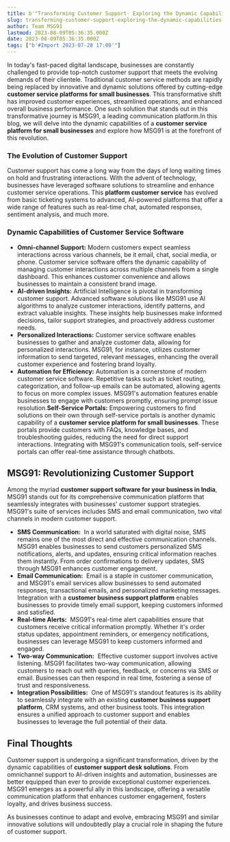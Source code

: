```yaml
---
title: b'"Transforming Customer Support- Exploring the Dynamic Capabilities of Customer Service Software"'
slug: transforming-customer-support-exploring-the-dynamic-capabilities-of-customer-services-software
author: Team MSG91
lastmod: 2023-08-09T05:36:35.000Z
date: 2023-08-09T05:36:35.000Z
tags: ["b'#Import 2023-07-28 17:00'"]
---
```


In today's fast-paced digital landscape, businesses are constantly challenged to provide top-notch customer support that meets the evolving demands of their clientele. Traditional customer service methods are rapidly being replaced by innovative and dynamic solutions offered by cutting-edge **customer service platforms for small businesses**. This transformative shift has improved customer experiences, streamlined operations, and enhanced overall business performance. One such solution that stands out in this transformative journey is MSG91, a leading communication platform.In this blog, we will delve into the dynamic capabilities of a **customer service platform for small businesses** and explore how MSG91 is at the forefront of this revolution.

### The Evolution of Customer Support

Customer support has come a long way from the days of long waiting times on hold and frustrating interactions. With the advent of technology, businesses have leveraged software solutions to streamline and enhance customer service operations. This **platform customer service** has evolved from basic ticketing systems to advanced, AI-powered platforms that offer a wide range of features such as real-time chat, automated responses, sentiment analysis, and much more.

### Dynamic Capabilities of Customer Service Software

* **Omni-channel Support:** Modern customers expect seamless interactions across various channels, be it email, chat, social media, or phone. Customer service software offers the dynamic capability of managing customer interactions across multiple channels from a single dashboard. This enhances customer convenience and allows businesses to maintain a consistent brand image.
* **AI-driven Insights:** Artificial Intelligence is pivotal in transforming customer support. Advanced software solutions like MSG91 use AI algorithms to analyze customer interactions, identify patterns, and extract valuable insights. These insights help businesses make informed decisions, tailor support strategies, and proactively address customer needs.
* **Personalized Interactions:** Customer service software enables businesses to gather and analyze customer data, allowing for personalized interactions. MSG91, for instance, utilizes customer information to send targeted, relevant messages, enhancing the overall customer experience and fostering brand loyalty.
* **Automation for Efficiency:** Automation is a cornerstone of modern customer service software. Repetitive tasks such as ticket routing, categorization, and follow-up emails can be automated, allowing agents to focus on more complex issues. MSG91's automation features enable businesses to engage with customers promptly, ensuring prompt issue resolution.**Self-Service Portals:** Empowering customers to find solutions on their own through self-service portals is another dynamic capability of a **customer service platform for small businesses**. These portals provide customers with FAQs, knowledge bases, and troubleshooting guides, reducing the need for direct support interactions. Integrating with MSG91's communication tools, self-service portals can offer real-time assistance through chatbots.

**MSG91: Revolutionizing Customer Support**
-------------------------------------------

Among the myriad **customer support software for your business in India**, MSG91 stands out for its comprehensive communication platform that seamlessly integrates with businesses' customer support strategies. MSG91's suite of services includes SMS and email communication, two vital channels in modern customer support.

* **SMS Communication:**  In a world saturated with digital noise, SMS remains one of the most direct and effective communication channels. MSG91 enables businesses to send customers personalized SMS notifications, alerts, and updates, ensuring critical information reaches them instantly. From order confirmations to delivery updates, SMS through MSG91 enhances customer engagement.
* **Email Communication:**  Email is a staple in customer communication, and MSG91's email services allow businesses to send automated responses, transactional emails, and personalized marketing messages. Integration with a **customer business support platform** enables businesses to provide timely email support, keeping customers informed and satisfied.
* **Real-time Alerts:**  MSG91's real-time alert capabilities ensure that customers receive critical information promptly. Whether it's order status updates, appointment reminders, or emergency notifications, businesses can leverage MSG91 to keep customers informed and engaged.
* **Two-way Communication:**  Effective customer support involves active listening. MSG91 facilitates two-way communication, allowing customers to reach out with queries, feedback, or concerns via SMS or email. Businesses can then respond in real time, fostering a sense of trust and responsiveness.
* **Integration Possibilities:**  One of MSG91's standout features is its ability to seamlessly integrate with an existing **customer business support platform**, CRM systems, and other business tools. This integration ensures a unified approach to customer support and enables businesses to leverage the full potential of their data.

Final Thoughts
--------------

Customer support is undergoing a significant transformation, driven by the dynamic capabilities of **customer support desk solutions**. From omnichannel support to AI-driven insights and automation, businesses are better equipped than ever to provide exceptional customer experiences. MSG91 emerges as a powerful ally in this landscape, offering a versatile communication platform that enhances customer engagement, fosters loyalty, and drives business success.

As businesses continue to adapt and evolve, embracing MSG91 and similar innovative solutions will undoubtedly play a crucial role in shaping the future of customer support.

  


  


